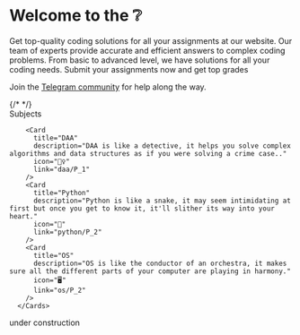 





# Welcome to the ❔

Get top-quality coding solutions for all your assignments at our website. Our team of experts provide accurate and 
efficient answers to complex coding problems. From basic to advanced level, we have solutions for all your coding 
needs. Submit your assignments now and get top grades

Join the [Telegram community](https://t.me/sem4notes) for help along the way.


      
<div className="mt-8">
  {/* <Tabs items={['🧑‍💻 Developing']}>
    <Cards  num={2}>
   <Card title="ADT" description="Get started building in minutes!" icon="⏱" link="adt/p_2" />
      <Card title="ADT" description="Get started building in minutes!" icon="⏱" link="adt/p_2" />

   <Card title="ADT" description="Get started building in minutes!" icon="⏱" link="adt/p_2" />

   <Card title="ADT" description="Get started building in minutes!" icon="⏱" link="adt/p_2" />

   <Card title="Hello world" description="Card Description nothing yet" link="#" />
    </Cards></Tabs> */}

   <div className="mb-4 text-xl font-bold">Subjects</div>
      <Cards num={2}>
      <Card
          title="ADT"
          description="ADT is like java ka bachha 👶"
          icon="👼"
          link="adt/p_2"
        />

        <Card
          title="DAA"
          description="DAA is like a detective, it helps you solve complex algorithms and data structures as if you were solving a crime case.."
          icon="🕵️‍♀️"
          link="daa/P_1"
        />
        <Card
          title="Python"
          description="Python is like a snake, it may seem intimidating at first but once you get to know it, it'll slither its way into your heart."
          icon="🐍"
          link="python/P_2"
        />
        <Card
          title="OS"
          description="OS is like the conductor of an orchestra, it makes sure all the different parts of your computer are playing in harmony."
          icon="🖥️"
          link="os/P_2"
        />
      </Cards>


    
</div>



  
    
 

<Callout type="warning" emoji="⚠️">
  under construction
</Callout>


